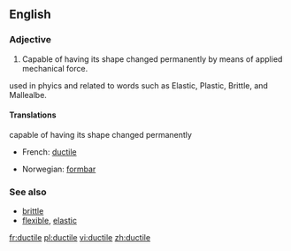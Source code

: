 ==English==

===Adjective===
{{en-adj-more}}

# Capable of having its shape changed permanently by means of applied mechanical force.

used in phyics and related to words such as Elastic, Plastic, Brittle, and Mallealbe.

====Translations====
;capable of having its shape changed permanently
{{top}}
*French: [[ductile]]
{{mid}}
*Norwegian: [[formbar]]
{{bottom}}

===See also===
*[[brittle]]
*[[flexible]], [[elastic]]

[[fr:ductile]]
[[pl:ductile]]
[[vi:ductile]]
[[zh:ductile]]